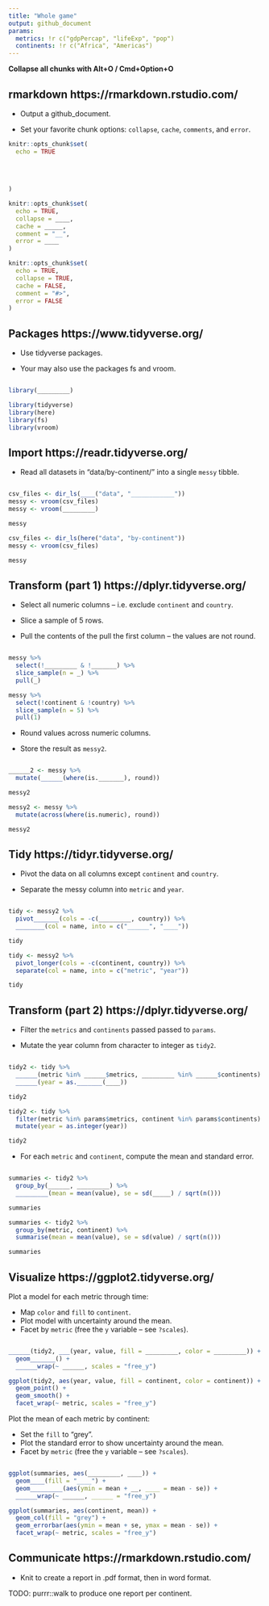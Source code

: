 ```yaml
---
title: "Whole game"
output: github_document
params:
  metrics: !r c("gdpPercap", "lifeExp", "pop")
  continents: !r c("Africa", "Americas")
---
```


**Collapse all chunks with Alt+O / Cmd+Option+O**



## rmarkdown https://rmarkdown.rstudio.com/

* Output a github_document.

* Set your favorite chunk options: `collapse`, `cache`, `comments`, and `error`.

```r
knitr::opts_chunk$set(
  echo = TRUE
  
  
  
  
)
```

```r
knitr::opts_chunk$set(
  echo = TRUE, 
  collapse = ____, 
  cache = _____, 
  comment = "__",
  error = ____
)
```

```r
knitr::opts_chunk$set(
  echo = TRUE, 
  collapse = TRUE, 
  cache = FALSE, 
  comment = "#>",
  error = FALSE
)
```



## Packages https://www.tidyverse.org/

* Use tidyverse packages. 

* Your may also use the packages fs and vroom.

```r

```

```r
library(_________)
```

```r
library(tidyverse)
library(here)
library(fs)
library(vroom)
```



## Import https://readr.tidyverse.org/

* Read all datasets in "data/by-continent/" into a single `messy` tibble.

```r




```

```r
csv_files <- dir_ls(____("data", "____________"))
messy <- vroom(csv_files)
messy <- vroom(_________)

messy
```

```r
csv_files <- dir_ls(here("data", "by-continent"))
messy <- vroom(csv_files)

messy
```



## Transform (part 1) https://dplyr.tidyverse.org/

* Select all numeric columns -- i.e. exclude `continent` and `country`.

* Slice a sample of 5 rows.

* Pull the contents of the pull the first column -- the values are not round.

```r




```

```r
messy %>% 
  select(!_________ & !_______) %>% 
  slice_sample(n = _) %>% 
  pull(_)
```

```r
messy %>% 
  select(!continent & !country) %>% 
  slice_sample(n = 5) %>% 
  pull(1)
```

* Round values across numeric columns.

* Store the result as `messy2`.

```r



```

```r
______2 <- messy %>% 
  mutate(______(where(is._______), round))

messy2
```

```r
messy2 <- messy %>% 
  mutate(across(where(is.numeric), round))

messy2
```



## Tidy https://tidyr.tidyverse.org/

* Pivot the data on all columns except `continent` and `country`.

* Separate the messy column into `metric` and `year`.

```r





```

```r
tidy <- messy2 %>% 
  pivot_______(cols = -c(_________, country)) %>% 
  ________(col = name, into = c("______", "____"))

tidy
```

```r
tidy <- messy2 %>% 
  pivot_longer(cols = -c(continent, country)) %>% 
  separate(col = name, into = c("metric", "year"))

tidy
```

## Transform (part 2) https://dplyr.tidyverse.org/

* Filter the `metrics` and `continents` passed passed to `params`.

* Mutate the year column from character to integer as `tidy2`.

```r




```

```r
tidy2 <- tidy %>% 
  ______(metric %in% ______$metrics, _________ %in% ______$continents) %>% 
  ______(year = as._______(____))

tidy2
```

```r
tidy2 <- tidy %>% 
  filter(metric %in% params$metrics, continent %in% params$continents) %>% 
  mutate(year = as.integer(year))

tidy2
```


* For each `metric` and `continent`, compute the mean and standard error.

```r





```

```r
summaries <- tidy2 %>% 
  group_by(______, _________) %>% 
  _________(mean = mean(value), se = sd(_____) / sqrt(n()))

summaries
```

```r
summaries <- tidy2 %>% 
  group_by(metric, continent) %>% 
  summarise(mean = mean(value), se = sd(value) / sqrt(n()))

summaries
```



## Visualize https://ggplot2.tidyverse.org/

Plot a model for each metric through time:

* Map `color` and `fill` to `continent`.
* Plot model with uncertainty around the mean.
* Facet by `metric` (free the `y` variable -- see `?scales`).

```r



```

```r
______(tidy2, ___(year, value, fill = _________, color = _________)) +
  geom_______() +
  ______wrap(~ ______, scales = "free_y")
```

```r
ggplot(tidy2, aes(year, value, fill = continent, color = continent)) +
  geom_point() +
  geom_smooth() +
  facet_wrap(~ metric, scales = "free_y")
```

Plot the mean of each metric by continent:

* Set the `fill` to "grey".
* Plot the standard error to show uncertainty around the mean.
* Facet by `metric` (free the `y` variable -- see `?scales`).

```r




```

```r
ggplot(summaries, aes(_________, ____)) +
  geom____(fill = "____") +
  geom_________(aes(ymin = mean + __, ____ = mean - se)) +
  ______wrap(~ ______, ______ = "free_y")
```

```r
ggplot(summaries, aes(continent, mean)) +
  geom_col(fill = "grey") +
  geom_errorbar(aes(ymin = mean + se, ymax = mean - se)) +
  facet_wrap(~ metric, scales = "free_y")
```

## Communicate https://rmarkdown.rstudio.com/

* Knit to create a report in .pdf format, then in word format.

TODO: purrr::walk to produce one report per continent.

